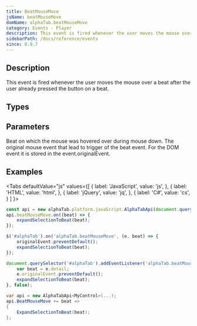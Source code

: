 ```yaml
---
title: BeatMouseMove
jsName: beatMouseMove
domName: alphaTab.beatMouseMove
category: Events - Player
description: This event is fired whenever the user moves the mouse over a beat after the user already pressed the button on a beat.
sidebarPath: /docs/reference/events
since: 0.9.7
---
```



## Description
This event is fired whenever the user moves the mouse over a beat after the user already pressed the button on a beat.

<EventDescription metadata={metadata} />

## Types

<TypeTable>
    <TypeRow type="net" name="Action<AlphaTab.Model.Beat>" />    
    <TypeRow type="js" name="function(beat, originalEvent)" />    
</TypeTable>

## Parameters

<ParameterTable>
    <ParameterRow platform="all" name="beat" type="AlphaTab.Model.Beat">
        Beat on which the mouse was hovered over during mouse down. 
    </ParameterRow>
    <ParameterRow platform="jquery" name="originalEvent" type="MouseEvent">
        The original mouse event that lead to trigger of the beat event. For the DOM event it is stored in the event.originalEvent.
    </ParameterRow>
</ParameterTable>

## Examples

<Tabs
  defaultValue="js"
  values={[
    { label: 'JavaScript', value: 'js', },
    { label: 'HTML', value: 'html', },
    { label: 'jQuery', value: 'jq', },
    { label: 'C#', value: 'cs', }
  ]
}>
<TabItem value="js">

```js
const api = new alphaTab.platform.javaScript.AlphaTabApi(document.querySelector('#alphaTab'));
api.beatMouseMove.on((beat) => {
    expandSelectionToBeat(beat);
});
```

</TabItem>
<TabItem value="jq">

```js
$('#alphaTab').on('alphaTab.beatMouseMove', (e, beat) => {
    originalEvent.preventDefault();
    expandSelectionToBeat(beat);
});
```

</TabItem>
<TabItem value="html">

```js
document.querySelector('#alphaTab').addEventListener('alphaTab.beatMouseMove', (e) => {
    var beat = e.detail;
    e.originalEvent.preventDefault();
    expandSelectionToBeat(beat);
}, false);
```

</TabItem>
<TabItem value="cs">

```cs
var api = new AlphaTabApi<MyControl>(...);
api.BeatMouseMove += beat => 
{
    ExpandSelectionToBeat(beat);
};
```

</TabItem>
</Tabs>